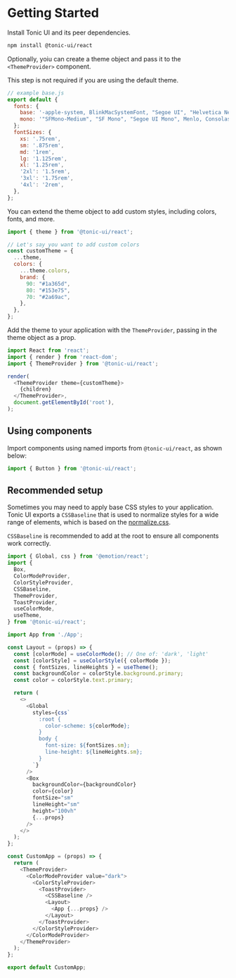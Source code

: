 # Getting Started

Install Tonic UI and its peer dependencies.

```bash
npm install @tonic-ui/react
```

Optionally, yoiu can create a theme object and pass it to the `<ThemeProvider>` component.

This step is not required if you are using the default theme.

```js
// example base.js
export default {
  fonts: {
    base: '-apple-system, BlinkMacSystemFont, "Segoe UI", "Helvetica Neue", Helvetica, Arial, sans-serif',
    mono: '"SFMono-Medium", "SF Mono", "Segoe UI Mono", Menlo, Consolas, Courier, monospace',
  };
  fontSizes: {
    xs: '.75rem',
    sm: '.875rem',
    md: '1rem',
    lg: '1.125rem',
    xl: '1.25rem',
    '2xl': '1.5rem',
    '3xl': '1.75rem',
    '4xl': '2rem',
  },
};
```

You can extend the theme object to add custom styles, including colors, fonts, and more.

```js
import { theme } from '@tonic-ui/react';

// Let's say you want to add custom colors
const customTheme = {
  ...theme,
  colors: {
    ...theme.colors,
    brand: {
      90: "#1a365d",
      80: "#153e75",
      70: "#2a69ac",
    },
  },
};
```

Add the theme to your application with the `ThemeProvider`, passing in the theme
object as a prop.

```js
import React from 'react';
import { render } from 'react-dom';
import { ThemeProvider } from '@tonic-ui/react';

render(
  <ThemeProvider theme={customTheme}>
    {children}
  </ThemeProvider>,
  document.getElementById('root'),
);
```

## Using components

Import components using named imports from `@tonic-ui/react`, as shown below:

```js
import { Button } from '@tonic-ui/react';
```

## Recommended setup

Sometimes you may need to apply base CSS styles to your application. Tonic UI exports a `CSSBaseline` that is used to normalize styles for a wide range of elements, which is based on the [normalize.css](https://github.com/necolas/normalize.css).

`CSSBaseline` is recommended to add at the root to ensure all components work correctly.

```js
import { Global, css } from '@emotion/react';
import {
  Box,
  ColorModeProvider,
  ColorStyleProvider,
  CSSBaseline,
  ThemeProvider,
  ToastProvider,
  useColorMode,
  useTheme,
} from '@tonic-ui/react';

import App from './App';

const Layout = (props) => {
  const [colorMode] = useColorMode(); // One of: 'dark', 'light'
  const [colorStyle] = useColorStyle({ colorMode });
  const { fontSizes, lineHeights } = useTheme();
  const backgroundColor = colorStyle.background.primary;
  const color = colorStyle.text.primary;

  return (
    <>
      <Global
        styles={css`
          :root {
            color-scheme: ${colorMode};
          }
          body {
            font-size: ${fontSizes.sm};
            line-height: ${lineHeights.sm};
          }
        `}
      />
      <Box
        backgroundColor={backgroundColor}
        color={color}
        fontSize="sm"
        lineHeight="sm"
        height="100vh"
        {...props}
      />
    </>
  );
};

const CustomApp = (props) => {
  return (
    <ThemeProvider>
      <ColorModeProvider value="dark">
        <ColorStyleProvider>
          <ToastProvider>
            <CSSBaseline />
            <Layout>
              <App {...props} />
            </Layout>
          </ToastProvider>
        </ColorStyleProvider>
      </ColorModeProvider>
    </ThemeProvider>
  );
};

export default CustomApp;
```

